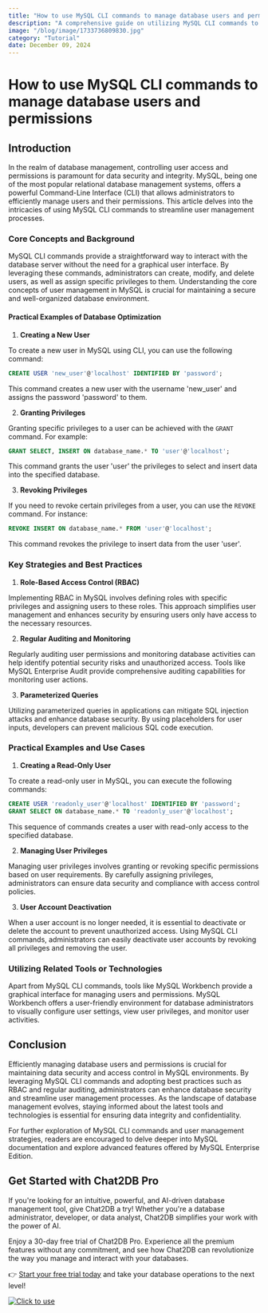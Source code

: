 ```yaml
---
title: "How to use MySQL CLI commands to manage database users and permissions"
description: "A comprehensive guide on utilizing MySQL CLI commands to effectively manage database users and permissions, enhancing security and access control."
image: "/blog/image/1733736809830.jpg"
category: "Tutorial"
date: December 09, 2024
---
```


# How to use MySQL CLI commands to manage database users and permissions

## Introduction

In the realm of database management, controlling user access and permissions is paramount for data security and integrity. MySQL, being one of the most popular relational database management systems, offers a powerful Command-Line Interface (CLI) that allows administrators to efficiently manage users and their permissions. This article delves into the intricacies of using MySQL CLI commands to streamline user management processes.

### Core Concepts and Background

MySQL CLI commands provide a straightforward way to interact with the database server without the need for a graphical user interface. By leveraging these commands, administrators can create, modify, and delete users, as well as assign specific privileges to them. Understanding the core concepts of user management in MySQL is crucial for maintaining a secure and well-organized database environment.

#### Practical Examples of Database Optimization

1. **Creating a New User**

To create a new user in MySQL using CLI, you can use the following command:

```sql
CREATE USER 'new_user'@'localhost' IDENTIFIED BY 'password';
```

This command creates a new user with the username 'new_user' and assigns the password 'password' to them.

2. **Granting Privileges**

Granting specific privileges to a user can be achieved with the `GRANT` command. For example:

```sql
GRANT SELECT, INSERT ON database_name.* TO 'user'@'localhost';
```

This command grants the user 'user' the privileges to select and insert data into the specified database.

3. **Revoking Privileges**

If you need to revoke certain privileges from a user, you can use the `REVOKE` command. For instance:

```sql
REVOKE INSERT ON database_name.* FROM 'user'@'localhost';
```

This command revokes the privilege to insert data from the user 'user'.

### Key Strategies and Best Practices

1. **Role-Based Access Control (RBAC)**

Implementing RBAC in MySQL involves defining roles with specific privileges and assigning users to these roles. This approach simplifies user management and enhances security by ensuring users only have access to the necessary resources.

2. **Regular Auditing and Monitoring**

Regularly auditing user permissions and monitoring database activities can help identify potential security risks and unauthorized access. Tools like MySQL Enterprise Audit provide comprehensive auditing capabilities for monitoring user actions.

3. **Parameterized Queries**

Utilizing parameterized queries in applications can mitigate SQL injection attacks and enhance database security. By using placeholders for user inputs, developers can prevent malicious SQL code execution.

### Practical Examples and Use Cases

1. **Creating a Read-Only User**

To create a read-only user in MySQL, you can execute the following commands:

```sql
CREATE USER 'readonly_user'@'localhost' IDENTIFIED BY 'password';
GRANT SELECT ON database_name.* TO 'readonly_user'@'localhost';
```

This sequence of commands creates a user with read-only access to the specified database.

2. **Managing User Privileges**

Managing user privileges involves granting or revoking specific permissions based on user requirements. By carefully assigning privileges, administrators can ensure data security and compliance with access control policies.

3. **User Account Deactivation**

When a user account is no longer needed, it is essential to deactivate or delete the account to prevent unauthorized access. Using MySQL CLI commands, administrators can easily deactivate user accounts by revoking all privileges and removing the user.

### Utilizing Related Tools or Technologies

Apart from MySQL CLI commands, tools like MySQL Workbench provide a graphical interface for managing users and permissions. MySQL Workbench offers a user-friendly environment for database administrators to visually configure user settings, view user privileges, and monitor user activities.

## Conclusion

Efficiently managing database users and permissions is crucial for maintaining data security and access control in MySQL environments. By leveraging MySQL CLI commands and adopting best practices such as RBAC and regular auditing, administrators can enhance database security and streamline user management processes. As the landscape of database management evolves, staying informed about the latest tools and technologies is essential for ensuring data integrity and confidentiality.

For further exploration of MySQL CLI commands and user management strategies, readers are encouraged to delve deeper into MySQL documentation and explore advanced features offered by MySQL Enterprise Edition.


## Get Started with Chat2DB Pro

If you're looking for an intuitive, powerful, and AI-driven database management tool, give Chat2DB a try! Whether you're a database administrator, developer, or data analyst, Chat2DB simplifies your work with the power of AI.

Enjoy a 30-day free trial of Chat2DB Pro. Experience all the premium features without any commitment, and see how Chat2DB can revolutionize the way you manage and interact with your databases.

👉 [Start your free trial today](https://chat2db.ai/pricing) and take your database operations to the next level!


[![Click to use](/image/blog/bg/chat2db.jpg)](https://chat2db.ai/)
